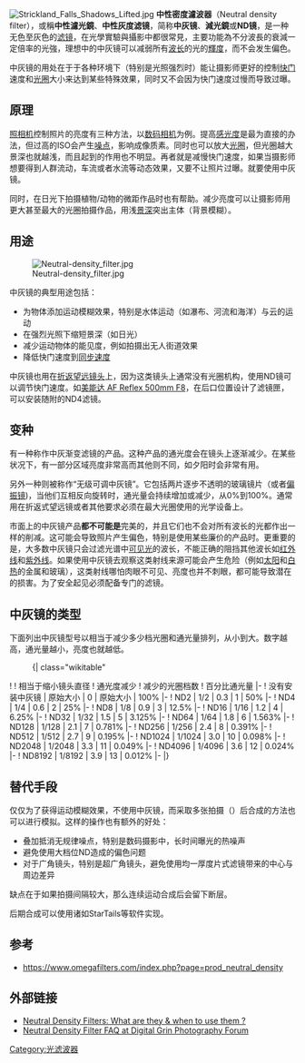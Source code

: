 [[File:Strickland_Falls_Shadows_Lifted.jpg|thumb]]
'''中性密度濾波器'''（Neutral density filter），或稱'''中性濾光鏡'''、'''中性灰度滤镜'''，简称'''中灰镜'''、'''減光鏡'''或'''ND镜'''，是一种无色至灰色的[[滤镜|滤镜]]，在光學實驗與攝影中都很常見，主要功能為不分波長的衰減一定倍率的光強，理想中的中灰镜可以减弱所有[[波长|波长]]的光的[[輝度|輝度]]，而不会发生偏色。

中灰镜的用处在于于各种环境下（特别是光照强烈时）能让摄影师更好的控制[[快门|快门]]速度和[[光圈|光圈]]大小来达到某些特殊效果，同时又不会因为快门速度过慢而导致过曝。

==原理==
[[照相机|照相机]]控制照片的亮度有三种方法，以[[数码相机|数码相机]]为例。提高[[感光度|感光度]]是最为直接的办法，但过高的ISO会产生[[噪点|噪点]]，影响成像质素。同时也可以放大[[光圈|光圈]]，但光圈越大景深也就越浅，而且起到的作用也不明显。再者就是减慢快门速度，如果当摄影师想要得到人群流动，车流或者水流等动态效果，又要不让照片过曝。就要使用中灰镜。

同时，在日光下拍摄植物/动物的微距作品时也有帮助。减少亮度可以让摄影师用更大甚至最大的光圈拍摄作品，用浅[[景深|景深]]突出主体（背景模糊）。

==用途==
[[File:Neutral-density_filter.jpg|thumb]]

中灰镜的典型用途包括：
*为物体添加运动模糊效果，特别是水体运动（如瀑布、河流和海洋）与云的运动
*在强烈光照下缩短景深（如日光）
*减少运动物体的能见度，例如拍摄出无人街道效果
*降低快门速度到[[闪光同步|同步速度]]

中灰镜也用在[[折反射望远镜#攝影的反射折射鏡頭|折返望远镜头]]上，因为这类镜头上通常没有光圈机构，使用ND镜可以调节快门速度。如[[美能达_AF_Reflex_500mm_f/8|美能达 AF Reflex 500mm F8]]，在后口位置设计了滤镜匣，可以安装随附的ND4滤镜。

==变种==
有一种称作中灰渐变滤镜的产品。这种产品的通光度会在镜头上逐渐减少。在某些状况下，有一部分区域亮度非常高而其他则不同，如夕阳时会非常有用。

另外一种则被称作“无级可调中灰镜”。它包括两片逐步不透明的玻璃镜片（或者[[偏振镜|偏振镜]])，当他们互相反向旋转时，通光量会持续增加或减少，从0%到100%。通常用在折返式望远镜或者其他要求必须在最大光圈使用的光学设备上。

市面上的中灰镜产品'''都不可能是'''完美的，并且它们也不会对所有波长的光都作出一样的削减。这可能会导致照片产生偏色，特别是使用某些廉价的产品时。更重要的是，大多数中灰镜只会过滤光谱中[[可见光|可见光]]的波长，不能正确的阻挡其他波长如[[红外线|红外线]]和[[紫外线|紫外线]]。如果使用中灰镜去观察这类射线来源可能会产生危险（例如[[太阳|太阳]]和[[白热|白热]]的金属和玻璃），这类射线哪怕肉眼不可见、亮度也并不刺眼，都可能导致潜在的损害。为了安全起见必须配备专门的滤镜。

==中灰镜的类型==
下面列出中灰镜型号以相当于减少多少档光圈和通光量排列，从小到大。数字越高，通光量越小，亮度也就越低。

:{| class="wikitable"
!
! 相当于缩小镜头直径
! 通光度减少
! 减少的光圈档数
! 百分比通光量
|-
! 没有安装中灰镜
| 原始大小
| 0
| 原始大小
| 100%
|-
! ND2
| 1/2
| 0.3
| 1
| 50%
|-
! ND4
| 1/4
| 0.6
| 2
| 25%
|-
! ND8
| 1/8
| 0.9
| 3
| 12.5%
|-
! ND16
| 1/16
| 1.2
| 4
| 6.25%
|-
! ND32
| 1/32
| 1.5
| 5
| 3.125%
|-
! ND64
| 1/64
| 1.8
| 6
| 1.563%
|-
! ND128
| 1/128
| 2.1
| 7
| 0.781%
|-
! ND256
| 1/256
| 2.4
| 8
| 0.391%
|-
! ND512
| 1/512
| 2.7
| 9
| 0.195%
|-
! ND1024
| 1/1024
| 3.0
| 10
| 0.098%
|-
! ND2048
| 1/2048
| 3.3
| 11
| 0.049%
|-
! ND4096
| 1/4096
| 3.6
| 12
| 0.024%
|-
! ND8192
| 1/8192
| 3.9
| 13
| 0.012%
|-
|}
==替代手段==
仅仅为了获得运动模糊效果，不使用中灰镜，而采取多张拍摄（{{link-en|Bracketing|Bracketing}}）后合成的方法也可以进行模拟。这样的操作也有额外的好处：
*叠加抵消无规律噪点，特别是数码摄影中，长时间曝光的热噪声
*避免使用大档位ND造成的偏色问题
*对于广角镜头，特别是超广角镜头，避免使用均一厚度片式滤镜带来的中心与周边差异
缺点在于如果拍摄间隔较大，那么连续运动合成后会留下断层。

后期合成可以使用诸如StarTails等软件实现。

==参考==
* https://www.omegafilters.com/index.php?page=prod_neutral_density{{Wayback|url=https://www.omegafilters.com/index.php?page=prod_neutral_density |date=20110715000424 }}

==外部链接==
*[http://www.adidap.com/2008/02/15/neutral-density-filters-what-are-they-when-to-use-them/ Neutral Density Filters: What are they & when to use them ?]{{Wayback|url=http://www.adidap.com/2008/02/15/neutral-density-filters-what-are-they-when-to-use-them/ |date=20170613052044 }}
*[http://www.dgrin.com/showpost.php?p=1126484&postcount=1/ Neutral Density Filter FAQ at Digital Grin Photography Forum]{{Wayback|url=http://www.dgrin.com/showpost.php?p=1126484&postcount=1%2F |date=20160307094806 }}

[[Category:光滤波器|Category:光滤波器]]